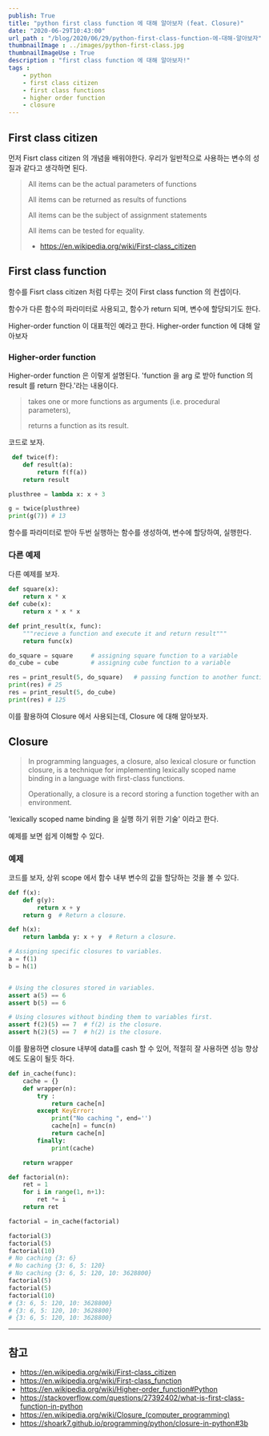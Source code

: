 ```yaml
---
publish: True
title: "python first class function 에 대해 알아보자 (feat. Closure)"
date: "2020-06-29T10:43:00"
url_path : "/blog/2020/06/29/python-first-class-function-에-대해-알아보자"
thumbnailImage : ../images/python-first-class.jpg
thumbnailImageUse : True
description : "first class function 에 대해 알아보자!"
tags : 
    - python
    - first class citizen
    - first class functions
    - higher order function
    - closure
---
```


## First class citizen 
 
 먼저 Fisrt class citizen 의 개념을 배워야한다. 우리가 일반적으로 사용하는 변수의 성질과 같다고 생각하면 된다.

 > All items can be the actual parameters of functions
 >
 > All items can be returned as results of functions
 >
 > All items can be the subject of assignment statements
 >
 > All items can be tested for equality.
 >
 > - https://en.wikipedia.org/wiki/First-class_citizen


## First class function

 함수를 Fisrt class citizen 처럼 다루는 것이 First class function 의 컨셉이다.

 함수가 다른 함수의 파라미터로 사용되고, 함수가 return 되며, 변수에 할당되기도 한다.

 Higher-order function 이 대표적인 예라고 한다. Higher-order function 에 대해 알아보자

### Higher-order function
 
 Higher-order function 은 이렇게 설명된다. 'function 을 arg 로 받아 function 의 result 를 return 한다.'라는 내용이다.  

 > takes one or more functions as arguments (i.e. procedural parameters),
 > 
 > returns a function as its result.

 코드로 보자.

```python
 def twice(f):
    def result(a):
        return f(f(a))
    return result

plusthree = lambda x: x + 3

g = twice(plusthree)
print(g(7)) # 13
```

함수를 파라미터로 받아 두번 실행하는 함수를 생성하여, 변수에 할당하여, 실행한다. 

### 다른 예제 
다른 예제를 보자.

```py
def square(x): 
    return x * x
def cube(x): 
    return x * x * x

def print_result(x, func):
    """recieve a function and execute it and return result"""
    return func(x)

do_square = square     # assigning square function to a variable
do_cube = cube         # assigning cube function to a variable

res = print_result(5, do_square)   # passing function to another function
print(res) # 25
res = print_result(5, do_cube)
print(res) # 125
```

 이를 활용하여 Closure 에서 사용되는데, Closure 에 대해 알아보자.

## Closure

 > In programming languages, a closure, also lexical closure or function closure, is a technique for implementing lexically scoped name binding in a language with first-class functions.
 >
 > Operationally, a closure is a record storing a function together with an environment.
 
 'lexically scoped name binding 을 실행 하기 위한 기술' 이라고 한다.
 
 예제를 보면 쉽게 이해할 수 있다.

### 예제 

 코드를 보자, 상위 scope 에서 함수 내부 변수의 값을 할당하는 것을 볼 수 있다.

```py
def f(x):
    def g(y):
        return x + y
    return g  # Return a closure.

def h(x):
    return lambda y: x + y  # Return a closure.

# Assigning specific closures to variables.
a = f(1)
b = h(1)


# Using the closures stored in variables.
assert a(5) == 6
assert b(5) == 6

# Using closures without binding them to variables first.
assert f(2)(5) == 7  # f(2) is the closure.
assert h(2)(5) == 7  # h(2) is the closure.
```
 
  이를 활용하면 closure 내부에 data를 cash 할 수 있어, 적절히 잘 사용하면 성능 향상에도 도움이 될듯 하다.

```py
def in_cache(func):
    cache = {}
    def wrapper(n):
        try :
            return cache[n]
        except KeyError:
            print("No caching ", end='')
            cache[n] = func(n)
            return cache[n]
        finally:
            print(cache)

    return wrapper

def factorial(n):
    ret = 1
    for i in range(1, n+1):
        ret *= i
    return ret

factorial = in_cache(factorial)

factorial(3)
factorial(5)
factorial(10)
# No caching {3: 6}
# No caching {3: 6, 5: 120}
# No caching {3: 6, 5: 120, 10: 3628800}
factorial(5)
factorial(5)
factorial(10)
# {3: 6, 5: 120, 10: 3628800}
# {3: 6, 5: 120, 10: 3628800}
# {3: 6, 5: 120, 10: 3628800}
```

---

## 참고

 - https://en.wikipedia.org/wiki/First-class_citizen
 - https://en.wikipedia.org/wiki/First-class_function
 - https://en.wikipedia.org/wiki/Higher-order_function#Python
 - https://stackoverflow.com/questions/27392402/what-is-first-class-function-in-python
 - https://en.wikipedia.org/wiki/Closure_(computer_programming)
 - https://shoark7.github.io/programming/python/closure-in-python#3b